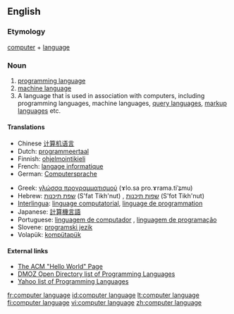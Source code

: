 {{wikipedia}}
==English==

===Etymology===
[[computer]] + [[language]]

===Noun===
{{en-noun}}

# [[programming language]]
# [[machine language]]
# A language that is used in association with computers, including programming languages, machine languages, [[query language]]s, [[markup language]]s etc.

====Translations====
{{top}}
*Chinese [[计算机语言]]
*Dutch: [[programmeertaal]]
*Finnish: [[ohjelmointikieli]]
*French: [[langage informatique]] {{m}}
*German: [[Computersprache]] {{f}}
{{mid}}
*Greek: [[γλώσσα προγραμματισμού]] (ɤlo.sa pro.ɤrama.tiˈʑmu) {{f}}
*Hebrew: [[שפת תיכנות]] (S'fat Tikh'nut) {{f}}, [[שפות תיכנות]] (S'fot Tikh'nut) {{f}} {{plural}}
*[[Interlingua]]: [[linguage computatorial]], [[linguage de programmation]]
*Japanese: [[計算機言語]]
*Portuguese: [[linguagem de computador]] {{f}}, [[linguagem de programação]] {{f}}
*Slovene: [[programski jezik]] {{m}}
*Volapük: [[kompütapük]]
{{bottom}}

====External links====
*[http://www2.latech.edu/~acm/HelloWorld.shtml The ACM "Hello World" Page]
*[http://dmoz.org/Computers/Programming/Languages/ DMOZ Open Directory list of Programming Languages]
*[http://dir.yahoo.com/Computers_and_Internet/Programming_and_Development/Languages/ Yahoo list of Programming Languages]

[[fr:computer language]]
[[id:computer language]]
[[lt:computer language]]
[[fi:computer language]]
[[vi:computer language]]
[[zh:computer language]]